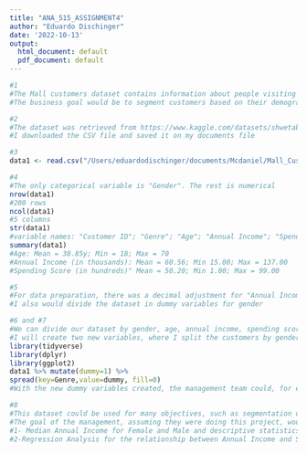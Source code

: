 ```yaml
---
title: "ANA_515_ASSIGNMENT4"
author: "Eduardo Dischinger"
date: '2022-10-13'
output:
  html_document: default
  pdf_document: default
---
```


```r
#1
#The Mall customers dataset contains information about people visiting the mall. The dataset has the following variables: gender, customer id, age, annual income, and spending score. 
#The business goal would be to segment customers based on their demographics. The segmentation is a strategy to divide customers in groups and use it to better target marketing/ sales campaigns
```

```r
#2
#The dataset was retrieved from https://www.kaggle.com/datasets/shwetabh123/mall-customers?select=Mall_Customers.csv 
#I downloaded the CSV file and saved it on my documents file
```

```r
#3
data1 <- read.csv("/Users/eduardodischinger/documents/Mcdaniel/Mall_Customers (2).csv")
```

```r
#4
#The only categorical variable is "Gender". The rest is numerical
nrow(data1)
#200 rows
ncol(data1)
#5 columns
str(data1)
#variable names: "Customer ID"; "Genre"; "Age"; "Annual Income"; "Spending Score"
summary(data1)
#Age: Mean = 38.85y; Min = 18; Max = 70
#Annual Income (in thousands): Mean = 60.56; Min 15.00; Max = 137.00
#Spending Score (in hundreds)" Mean = 50.20; Min 1.00; Max = 99.00
```

```r
#5
#For data preparation, there was a decimal adjustment for "Annual Income", as it was adjusted/rounded for thousands rather than the annual income whole number. It made easier to read and work with the dataset.
#I also would divide the dataset in dummy variables for gender
```

```r
#6 and #7
#We can divide our dataset by gender, age, annual income, spending score; so the shopping mall management can better target their marketing/sales campaigns
#I will create two new variables, where I split the customers by gender
library(tidyverse)
library(dplyr)
library(ggplot2)
data1 %>% mutate(dummy=1) %>%
spread(key=Genre,value=dummy, fill=0) 
#With the new dummy variables created, the management team could, for example, filter population by genre and annual income or spending score. That way would be easier in order to segment customers.
```


```r
#8
#This dataset could be used for many objectives, such as segmentation or regression analysis in order to find spending patterns, among others.
#The goal of the management, assuming they were doing this project, would be to segment the customer base. I would pick a few visualizations that would be practical, such as:
#1- Median Annual Income for Female and Male and descriptive statistics in regards to their age (this would help to better understand the customer base)
#2-Regression Analysis for the relationship between Annual Income and Spending Score (this would be important to visualize the relationship here and get a broader perspective about the customer base)
```


